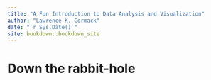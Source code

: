 ```yaml
--- 
title: "A Fun Introduction to Data Analysis and Visualization"
author: "Lawrence K. Cormack"
date: "`r Sys.Date()`"
site: bookdown::bookdown_site
---
```


# Down the rabbit-hole

